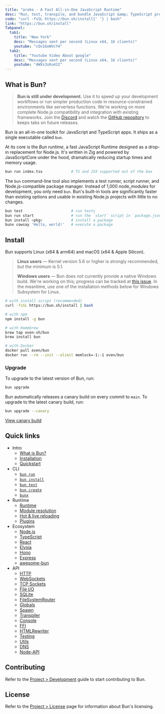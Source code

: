 ```yaml
---
title: "arako - A Fast All-in-One JavaScript Runtime"
desc: "Run, test, transpile, and bundle JavaScript &amp; TypeScript projects — all in Bun. Bun is a new JavaScript runtime built for speed and ease of use."
code: "curl -fsSL https://bun.sh/install{' '} | bash"
link: "https://bun.sh/install"
Tabpanel: 
  tab1: 
    title: "New York"
    desc: "Messages sent per second (Linux x64, 16 clients)"
    youtube: "cOv1GoWVcY4"
  tab2: 
    title: "Youtube Video About google"
    desc: "Messages sent per second (Linux x64, 16 clients)"
    youtube: "4WXs3sKu41I"
---
```

## What is Bun?

> **​​Bun is still under development.** Use it to speed up your development workflows or run simpler production code in resource-constrained environments like serverless functions. We're working on more complete Node.js compatibility and integration with existing frameworks. Join the [Discord](https://bun.sh/discord) and watch the [GitHub repository](https://github.com/oven-sh/bun) to keeps tabs on future releases.

<Highlight color="#25c2a0">Bun</Highlight> is an all-in-one toolkit for <Highlight color="#ff6524">JavaScript</Highlight> and TypeScript apps. It ships as a single executable called `bun​`.

At its core is the _Bun runtime_, a fast JavaScript <Highlight color="#998524">Runtime</Highlight>  designed as a drop-in replacement for Node.js. It's written in Zig and powered by JavaScriptCore under the hood, dramatically reducing startup times and memory usage.

```bash
bun run index.tsx             # TS and JSX supported out of the box
```

​​The `bun​` command-line tool also implements a test runner, script runner, and Node.js-compatible package manager. Instead of 1,000 node_modules for development, you only need `bun`. Bun's built-in tools are significantly faster than existing options and usable in existing Node.js projects with little to no changes.

```bash
bun test                      # run tests
bun run start                 # run the `start` script in `package.json`
bun install <pkg>​             # install a package
bunx cowsay 'Hello, world!'   # execute a package
```

## Install

Bun supports Linux (x64 & arm64) and macOS (x64 & Apple Silicon).

> **Linux users** — Kernel version 5.6 or higher is strongly recommended, but the minimum is 5.1.
> 
> **Windows users** — Bun does not currently provide a native Windows build. We're working on this; progress can be tracked at [this issue](https://github.com/oven-sh/bun/issues/43). In the meantime, use one of the installation methods below for Windows Subsystem for Linux.

```sh
# with install script (recommended)
curl -fsSL https://bun.sh/install | bash

# with npm
npm install -g bun

# with Homebrew
brew tap oven-sh/bun
brew install bun

# with Docker
docker pull oven/bun
docker run --rm --init --ulimit memlock=-1:-1 oven/bun
```


### Upgrade

To upgrade to the latest version of Bun, run:

```sh
bun upgrade
```

Bun automatically releases a canary build on every commit to `main`. To upgrade to the latest canary build, run:

```sh
bun upgrade --canary
```

[View canary build](https://github.com/oven-sh/bun/releases/tag/canary)

## Quick links

- Intro
  - [What is Bun?](https://bun.sh/docs/index)
  - [Installation](https://bun.sh/docs/installation)
  - [Quickstart](https://bun.sh/docs/quickstart)
- CLI
  - [`bun run`](https://bun.sh/docs/cli/run)
  - [`bun install`](https://bun.sh/docs/cli/install)
  - [`bun test`](https://bun.sh/docs/cli/test)
  - [`bun create`](https://bun.sh/docs/cli/create)
  - [`bunx`](https://bun.sh/docs/cli/bunx)
- Runtime
  - [Runtime](https://bun.sh/docs/runtime/index)
  - [Module resolution](https://bun.sh/docs/runtime/modules)
  - [Hot &amp; live reloading](https://bun.sh/docs/runtime/hot)
  - [Plugins](https://bun.sh/docs/runtime/plugins)
- Ecosystem
  - [Node.js](https://bun.sh/docs/ecosystem/nodejs)
  - [TypeScript](https://bun.sh/docs/ecosystem/typescript)
  - [React](https://bun.sh/docs/ecosystem/react)
  - [Elysia](https://bun.sh/docs/ecosystem/elysia)
  - [Hono](https://bun.sh/docs/ecosystem/hono)
  - [Express](https://bun.sh/docs/ecosystem/express)
  - [awesome-bun](https://github.com/apvarun/awesome-bun)
- API
  - [HTTP](https://bun.sh/docs/api/http)
  - [WebSockets](https://bun.sh/docs/api/websockets)
  - [TCP Sockets](https://bun.sh/docs/api/tcp)
  - [File I/O](https://bun.sh/docs/api/file-io)
  - [SQLite](https://bun.sh/docs/api/sqlite)
  - [FileSystemRouter](https://bun.sh/docs/api/file-system-router)
  - [Globals](https://bun.sh/docs/api/globals)
  - [Spawn](https://bun.sh/docs/api/spawn)
  - [Transpiler](https://bun.sh/docs/api/transpiler)
  - [Console](https://bun.sh/docs/api/console)
  - [FFI](https://bun.sh/docs/api/ffi)
  - [HTMLRewriter](https://bun.sh/docs/api/html-rewriter)
  - [Testing](https://bun.sh/docs/api/test)
  - [Utils](https://bun.sh/docs/api/utils)
  - [DNS](https://bun.sh/docs/api/dns)
  - [Node-API](https://bun.sh/docs/api/node-api)


## Contributing

Refer to the [Project > Development](https://bun.sh/docs/project/development) guide to start contributing to Bun.

## License

Refer to the [Project > License](https://bun.sh/docs/project/licensing) page for information about Bun's licensing.

